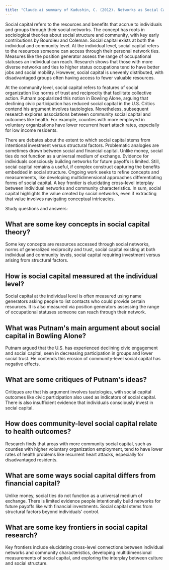 ```yaml
---
title: "Claude.ai summary of Kadushin, C. (2012). Networks as Social Capital, in Kadushin, C. (2012). Understanding Social Networks. Theories, Concepts and Findings. Oxford: Oxford University Press."
---
```


Social capital refers to the resources and benefits that accrue to
individuals and groups through their social networks. The concept has
roots in sociological theories about social structure and community,
with key early contributions by Bourdieu and Coleman. Social capital
exists at both the individual and community level. At the individual
level, social capital refers to the resources someone can access through
their personal network ties. Measures like the position generator assess
the range of occupational statuses an individual can reach. Research
shows that those with more diverse networks and ties to higher status
occupations tend to have better jobs and social mobility. However,
social capital is unevenly distributed, with disadvantaged groups often
having access to fewer valuable resources.

At the community level, social capital refers to features of social
organization like norms of trust and reciprocity that facilitate
collective action. Putnam popularized this notion in Bowling Alone,
arguing that declining civic participation has reduced social capital in
the U.S. Critics contend his argument involves tautologies. Nonetheless,
subsequent research explores associations between community social
capital and outcomes like health. For example, counties with more
employed in voluntary organizations have lower recurrent heart attack
rates, especially for low income residents.

There are debates about the extent to which social capital stems from
intentional investment versus structural factors. Problematic analogies
are sometimes drawn between social and financial capital. Unlike money,
social ties do not function as a universal medium of exchange. Evidence
for individuals consciously building networks for future payoffs is
limited. Still, social capital remains a useful, if complex construct
capturing the benefits embedded in social structure. Ongoing work seeks
to refine concepts and measurements, like developing multidimensional
approaches differentiating forms of social capital. A key frontier is
elucidating cross-level interplay between individual networks and
community characteristics. In sum, social capital highlights the value
created by social networks, even if extracting that value involves
navigating conceptual intricacies.

Study questions and answers:

## What are some key concepts in social capital theory? {#what_are_some_key_concepts_in_social_capital_theory}

Some key concepts are resources accessed through social networks, norms
of generalized reciprocity and trust, social capital existing at both
individual and community levels, social capital requiring investment
versus arising from structural factors.

## How is social capital measured at the individual level? {#how_is_social_capital_measured_at_the_individual_level}

Social capital at the individual level is often measured using name
generators asking people to list contacts who could provide certain
resources. It is also measured via position generators assessing the
range of occupational statuses someone can reach through their network.

## What was Putnam\'s main argument about social capital in Bowling Alone? {#what_was_putnams_main_argument_about_social_capital_in_bowling_alone}

Putnam argued that the U.S. has experienced declining civic engagement
and social capital, seen in decreasing participation in groups and lower
social trust. He contends this erosion of community-level social capital
has negative effects.

## What are some critiques of Putnam\'s ideas? {#what_are_some_critiques_of_putnams_ideas}

Critiques are that his argument involves tautologies, with social
capital outcomes like civic participation also used as indicators of
social capital. There is also insufficient evidence that individuals
consciously invest in social capital.

## How does community-level social capital relate to health outcomes? {#how_does_community_level_social_capital_relate_to_health_outcomes}

Research finds that areas with more community social capital, such as
counties with higher voluntary organization employment, tend to have
lower rates of health problems like recurrent heart attacks, especially
for disadvantaged residents.

## What are some ways social capital differs from financial capital? {#what_are_some_ways_social_capital_differs_from_financial_capital}

Unlike money, social ties do not function as a universal medium of
exchange. There is limited evidence people intentionally build networks
for future payoffs like with financial investments. Social capital stems
from structural factors beyond individuals\' control.

## What are some key frontiers in social capital research? {#what_are_some_key_frontiers_in_social_capital_research}

Key frontiers include elucidating cross-level connections between
individual networks and community characteristics, developing
multidimensional measurements of social capital, and exploring the
interplay between culture and social structure.
